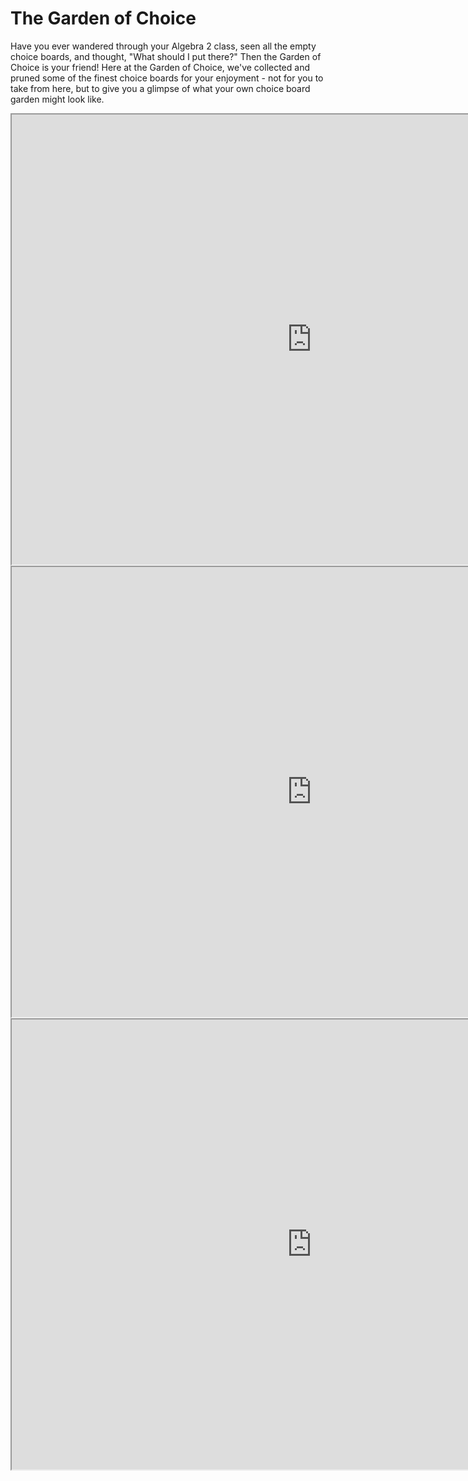 # The Garden of Choice

Have you ever wandered through your Algebra 2 class, seen all the empty choice boards, and thought, "What should I put there?" Then the Garden of Choice is your friend! Here at the Garden of Choice, we've collected and pruned some of the finest choice boards for your enjoyment - not for you to take from here, but to give you a glimpse of what your own choice board garden might look like.

<iframe
  src="https://drive.google.com/file/d/1PRkr42tEp4SswQu4AI7Or6cIbAL5vpxs/preview"
  width="960"
  height="720"
  allow="autoplay"
></iframe>

<iframe
  src="https://drive.google.com/file/d/1BS8tT7oa_nGfqFU0QLpZ8gId59tIVy6U/preview"
  width="960"
  height="720"
  allow="autoplay"
></iframe>

<iframe
  src="https://drive.google.com/file/d/1NIyJy0aQjegca5cvrqQd-fV51ePiQw6F/preview"
  width="960"
  height="720"
  allow="autoplay"
></iframe>
